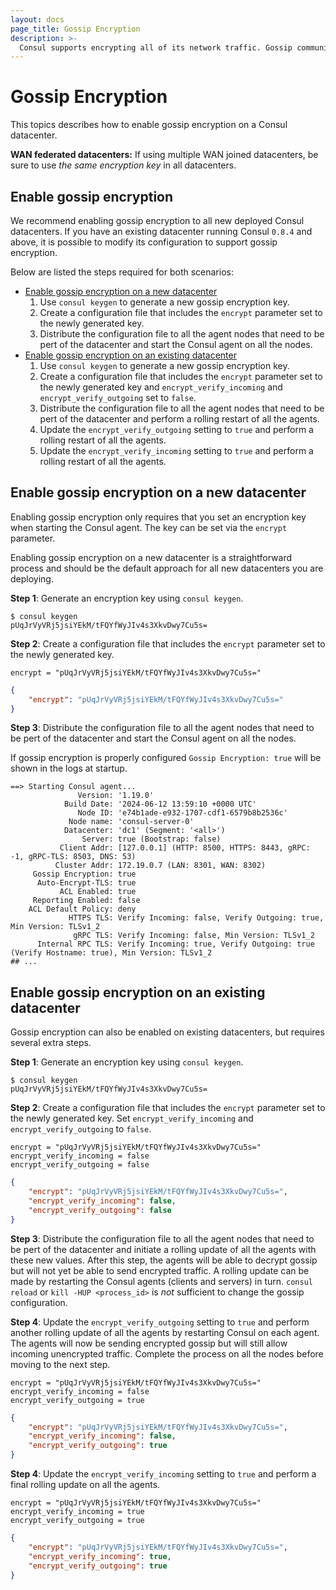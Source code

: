 ```yaml
---
layout: docs
page_title: Gossip Encryption
description: >-
  Consul supports encrypting all of its network traffic. Gossip communication between all agents can be encrypted unsic a simmetric key.
---
```


# Gossip Encryption

This topics describes how to enable gossip encryption on a Consul datacenter.

<Note>

**WAN federated datacenters:** If using multiple WAN joined datacenters, be sure to use _the same encryption key_ in all datacenters.

</Note>

## Enable gossip encryption

We recommend enabling gossip encryption to all new deployed Consul datacenters. 
If you have an existing datacenter running Consul `0.8.4` and above, it is possible to modify its configuration to support gossip encryption.

Below are listed the steps required for both scenarios:

- [Enable gossip encryption on a new datacenter](#enable-gossip-encryption-on-a-new-datacenter)
    1. Use `consul keygen` to generate a new gossip encryption key.
    1. Create a configuration file that includes the `encrypt` parameter set to the newly generated key.
    1. Distribute the configuration file to all the agent nodes that need to be pert of the datacenter and start the Consul agent on all the nodes.
- [Enable gossip encryption on an existing datacenter](#enable-gossip-encryption-on-an-existing-datacenter)
    1. Use `consul keygen` to generate a new gossip encryption key.
    1. Create a configuration file that includes the `encrypt` parameter set to the newly generated key and `encrypt_verify_incoming` and `encrypt_verify_outgoing` set to `false`. 
    1. Distribute the configuration file to all the agent nodes that need to be pert of the datacenter and perform a rolling restart of all the agents.
    1. Update the `encrypt_verify_outgoing` setting to `true` and perform a rolling restart of all the agents.
    1. Update the `encrypt_verify_incoming` setting to `true` and perform a rolling restart of all the agents.

## Enable gossip encryption on a new datacenter

Enabling gossip encryption only requires that you set an encryption key when
starting the Consul agent. The key can be set via the `encrypt` parameter.

Enabling gossip encryption on a new datacenter is a straightforward process and should be the default approach for all new datacenters you are deploying.

**Step 1**: Generate an encryption key using `consul keygen`.
    
```shell-session
$ consul keygen
pUqJrVyVRj5jsiYEkM/tFQYfWyJIv4s3XkvDwy7Cu5s=
```

**Step 2**: Create a configuration file that includes the `encrypt` parameter set to the newly generated key.
    
<CodeTabs>
    
<CodeBlockConfig filename="/etc/consul.d/encryption.hcl">
    
```hcl
encrypt = "pUqJrVyVRj5jsiYEkM/tFQYfWyJIv4s3XkvDwy7Cu5s="
```
    
</CodeBlockConfig>
    
<CodeBlockConfig filename="/etc/consul.d/encryption.json">
    
```json
{
	"encrypt": "pUqJrVyVRj5jsiYEkM/tFQYfWyJIv4s3XkvDwy7Cu5s="
}
```
    
</CodeBlockConfig>
    
</CodeTabs>

**Step 3**: Distribute the configuration file to all the agent nodes that need to be pert of the datacenter and start the Consul agent on all the nodes.

If gossip encryption is properly configured `Gossip Encryption: true` will be shown in the logs at startup.

<CodeBlockConfig filename="consul.log" hideClipboard highlight="10">

```log
==> Starting Consul agent...
               Version: '1.19.0'
            Build Date: '2024-06-12 13:59:10 +0000 UTC'
               Node ID: 'e74b1ade-e932-1707-cdf1-6579b8b2536c'
             Node name: 'consul-server-0'
            Datacenter: 'dc1' (Segment: '<all>')
                Server: true (Bootstrap: false)
           Client Addr: [127.0.0.1] (HTTP: 8500, HTTPS: 8443, gRPC: -1, gRPC-TLS: 8503, DNS: 53)
          Cluster Addr: 172.19.0.7 (LAN: 8301, WAN: 8302)
     Gossip Encryption: true
      Auto-Encrypt-TLS: true
           ACL Enabled: true
     Reporting Enabled: false
    ACL Default Policy: deny
             HTTPS TLS: Verify Incoming: false, Verify Outgoing: true, Min Version: TLSv1_2
              gRPC TLS: Verify Incoming: false, Min Version: TLSv1_2
      Internal RPC TLS: Verify Incoming: true, Verify Outgoing: true (Verify Hostname: true), Min Version: TLSv1_2
## ...
```

</CodeBlockConfig>

## Enable gossip encryption on an existing datacenter

Gossip encryption can also be enabled on existing datacenters, but requires several extra steps.

**Step 1**: Generate an encryption key using `consul keygen`.
    
```shell-session
$ consul keygen
pUqJrVyVRj5jsiYEkM/tFQYfWyJIv4s3XkvDwy7Cu5s=
```

**Step 2**: Create a configuration file that includes the `encrypt` parameter set to the newly generated key. Set `encrypt_verify_incoming` and `encrypt_verify_outgoing` to `false`. 
    
<CodeTabs>
    
<CodeBlockConfig filename="/etc/consul.d/encryption.hcl">
    
```hcl
encrypt = "pUqJrVyVRj5jsiYEkM/tFQYfWyJIv4s3XkvDwy7Cu5s="
encrypt_verify_incoming = false
encrypt_verify_outgoing = false
```
    
</CodeBlockConfig>
    
<CodeBlockConfig filename="/etc/consul.d/encryption.json">
    
```json
{
	"encrypt": "pUqJrVyVRj5jsiYEkM/tFQYfWyJIv4s3XkvDwy7Cu5s=",
	"encrypt_verify_incoming": false,
	"encrypt_verify_outgoing": false
}
```
    
</CodeBlockConfig>
    
</CodeTabs>

**Step 3**: Distribute the configuration file to all the agent nodes that need to be pert of the datacenter and initiate a rolling update of all the 
agents with these new values. After this step, the agents will be able to decrypt gossip but will not yet be able to send encrypted traffic. A rolling update can be made by restarting the Consul agents (clients and servers) in turn. `consul reload` or `kill -HUP <process_id>` is _not_ sufficient to change the gossip configuration.

**Step 4**: Update the `encrypt_verify_outgoing` setting to `true` and perform another rolling update of all the agents by restarting Consul on each agent. The agents will now be sending encrypted gossip but will still allow incoming unencrypted traffic. Complete the process on all the nodes before moving to the next step.

<CodeTabs>
    
<CodeBlockConfig filename="/etc/consul.d/encryption.hcl">
    
```hcl
encrypt = "pUqJrVyVRj5jsiYEkM/tFQYfWyJIv4s3XkvDwy7Cu5s="
encrypt_verify_incoming = false
encrypt_verify_outgoing = true
```
    
</CodeBlockConfig>
    
<CodeBlockConfig filename="/etc/consul.d/encryption.json">
    
```json
{
	"encrypt": "pUqJrVyVRj5jsiYEkM/tFQYfWyJIv4s3XkvDwy7Cu5s=",
	"encrypt_verify_incoming": false,
	"encrypt_verify_outgoing": true
}
```
    
</CodeBlockConfig>
    
</CodeTabs>

**Step 4**: Update the `encrypt_verify_incoming` setting to `true` and perform a final rolling update on all the agents.

<CodeTabs>
    
<CodeBlockConfig filename="/etc/consul.d/encryption.hcl">
    
```hcl
encrypt = "pUqJrVyVRj5jsiYEkM/tFQYfWyJIv4s3XkvDwy7Cu5s="
encrypt_verify_incoming = true
encrypt_verify_outgoing = true
```
	
</CodeBlockConfig>

<CodeBlockConfig filename="/etc/consul.d/encryption.json">
	
```json
{
	"encrypt": "pUqJrVyVRj5jsiYEkM/tFQYfWyJIv4s3XkvDwy7Cu5s=",
	"encrypt_verify_incoming": true,
	"encrypt_verify_outgoing": true
}
```
    
</CodeBlockConfig>
	
</CodeTabs>